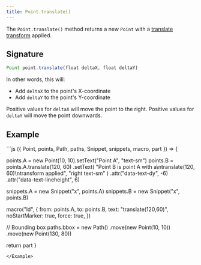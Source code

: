 ```yaml
---
title: Point.translate()
---
```


The `Point.translate()` method returns a new `Point` with a [translate
transform](https://developer.mozilla.org/en-US/docs/Web/CSS/transform-function/translate)
applied.

## Signature

```js
Point point.translate(float deltaX, float deltaY)
```

In other words, this will:

- Add `deltaX` to the point's X-coordinate
- Add `deltaY` to the point's Y-coordinate

Positive values for `deltaX` will move the point to the right.
Positive values for `deltaY` will move the point downwards.

## Example

<Example caption="An example of the Point.translate() method">
```js
({ Point, points, Path, paths, Snippet, snippets, macro, part }) => {

  points.A = new Point(10, 10).setText("Point A", "text-sm")
  points.B = points.A.translate(120, 60)
    .setText(
      "Point B is point A with a\ntranslate(120, 60)\ntransform applied",
      "right text-sm"
    )
    .attr("data-text-dy", -6)
    .attr("data-text-lineheight", 6)

  snippets.A = new Snippet("x", points.A)
  snippets.B = new Snippet("x", points.B)

  macro("ld", {
    from: points.A,
    to: points.B,
    text: "translate(120,60)",
    noStartMarker: true,
    force: true,
  })

  // Bounding box
  paths.bbox = new Path()
    .move(new Point(10, 10))
    .move(new Point(130, 80))

  return part
}
```
</Example>

